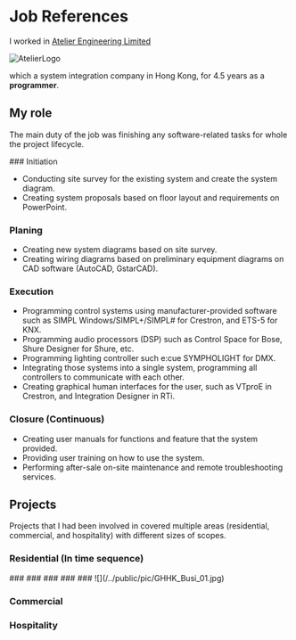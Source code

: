 

# Job References

I worked in [Atelier Engineering Limited](http://www.atelier-hk.com/en/)

 ![AtelierLogo](http://www.atelier-hk.com/img/logo.png)
 
 
which a system integration company in Hong Kong, for 4.5 years as a **programmer**. 

## My role

The main duty of the job was finishing any software-related tasks for whole the project lifecycle. 

<Steps>
### Initiation
 
- Conducting site survey for the existing system and create the system diagram.
- Creating system proposals based on floor layout and requirements on PowerPoint.
 
### Planing
 
- Creating new system diagrams based on site survey.
- Creating wiring diagrams based on preliminary equipment diagrams on CAD software
    (AutoCAD, GstarCAD).

### Execution

- Programming control systems using manufacturer-provided software such as SIMPL Windows/SIMPL+/SIMPL# for Crestron, and ETS-5 for KNX.
- Programming audio processors (DSP) such as Control Space for Bose, Shure Designer for Shure, etc.
- Programming lighting controller such e:cue SYMPHOLIGHT for DMX.
- Integrating those systems into a single system, programming all controllers to communicate with each other.
- Creating graphical human interfaces for the user, such as VTproE in Crestron, and Integration Designer in RTi.

### Closure (Continuous)

- Creating user manuals for functions and feature that the system provided.
- Providing user training on how to use the system.
- Performing after-sale on-site maintenance and remote troubleshooting services.

</Steps>

 ## Projects 

 Projects that I had been involved in covered multiple areas (residential, commercial, and hospitality) with different sizes of scopes.


### Residential (In time sequence)

<Cards>
<Steps>
    ### <Card title="South Bay Road 20(2018-2022), Hong Kong" href="/works/Programmer/Residential/SouthBay20" />
    ### <Card title="Bluewater(2018), Tai Tam, Hong Kong" href="/works/Programmer/Residential/Bluewater" />
    ### <Card title="Dynasty Villa(2018), Dynasty Heights, Hong Kong" href="/works/Programmer/Residential/DynastyVilla" />
    ### <Card title="SkyTower(2019), To Kwa Wan, Hong Kong" href="/works/Programmer/Residential/SkyTower" />
    ### <Card title="Bluewater(2020), Tai Tam, Hong Kong" href="/works/Programmer/Residential/Bluewater" />
    ![](/../public/pic/GHHK_Busi_01.jpg)
  </Steps>
</Cards>

### Commercial

<Cards>
  <Card title="Upway China Office Paging System(2019)" href="/works/SchoolProjects" />
  <Card title="Job Projects" href="/works/Programmer" />
</Cards>

### Hospitality

<Cards>
  <Card title="GrandHyattHotel Business Centre(2019)" href="/works/SchoolProjects" />
  <Card title="GrandHyattHotel President Suite(2019)" href="/works/SchoolProjects" />
  <Card title="GrandHyattHotel Grand Cafe(2019)" href="/works/SchoolProjects" />
  <Card title="Job Projects" href="/works/Programmer" />
</Cards>